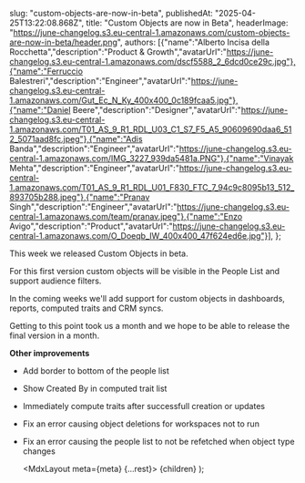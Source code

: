   

  slug: "custom-objects-are-now-in-beta",
  publishedAt: "2025-04-25T13:22:08.868Z",
  title: "Custom Objects are now in Beta",
  headerImage: "https://june-changelog.s3.eu-central-1.amazonaws.com/custom-objects-are-now-in-beta/header.png",
  authors: [{"name":"Alberto Incisa della Rocchetta","description":"Product & Growth","avatarUrl":"https://june-changelog.s3.eu-central-1.amazonaws.com/dscf5588_2_6dcd0ce29c.jpg"},{"name":"Ferruccio Balestreri","description":"Engineer","avatarUrl":"https://june-changelog.s3.eu-central-1.amazonaws.com/Gut_Ec_N_Ky_400x400_0c189fcaa5.jpg"},{"name":"Daniel Beere","description":"Designer","avatarUrl":"https://june-changelog.s3.eu-central-1.amazonaws.com/T01_AS_9_R1_RDL_U03_C1_S7_F5_A5_90609690daa6_512_5071aad8fc.jpeg"},{"name":"Adis Banda","description":"Engineer","avatarUrl":"https://june-changelog.s3.eu-central-1.amazonaws.com/IMG_3227_939da5481a.PNG"},{"name":"Vinayak Mehta","description":"Engineer","avatarUrl":"https://june-changelog.s3.eu-central-1.amazonaws.com/T01_AS_9_R1_RDL_U01_F830_FTC_7_94c9c8095b13_512_893705b288.jpeg"},{"name":"Pranav Singh","description":"Engineer","avatarUrl":"https://june-changelog.s3.eu-central-1.amazonaws.com/team/pranav.jpeg"},{"name":"Enzo Avigo","description":"Product","avatarUrl":"https://june-changelog.s3.eu-central-1.amazonaws.com/O_Doeqb_IW_400x400_47f624ed6e.jpg"}],
};

This week we released Custom Objects in beta.

For this first version custom objects will be visible in the People List and support audience filters.

In the coming weeks we'll add support for custom objects in dashboards, reports, computed traits and CRM syncs.

Getting to this point took us a month and we hope to be able to release the final version in a month.


**Other improvements**

- Add border to bottom of the people list
- Show Created By in computed trait list
- Immediately compute traits after successfull creation or updates
- Fix an error causing object deletions for workspaces not to run
- Fix an error causing the people list to not be refetched when object type changes




  <MdxLayout meta={meta} {...rest}>
    {children}
  </MdxLayout>
);
